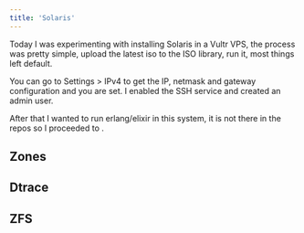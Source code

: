 ```yaml
---
title: 'Solaris'
---
```



Today I was experimenting with installing Solaris in a Vultr VPS, the process was pretty simple,
upload the latest iso to the ISO library, run it, most things left default.

You can go to Settings > IPv4 to get the IP, netmask and gateway configuration and you are set.
I enabled the SSH service and created an admin user.

After that I wanted to run erlang/elixir in this system, it is not there in the repos so I proceeded to
<L name="compile-erlang-elixir" from="solaris" />.

## Zones
## Dtrace
## ZFS